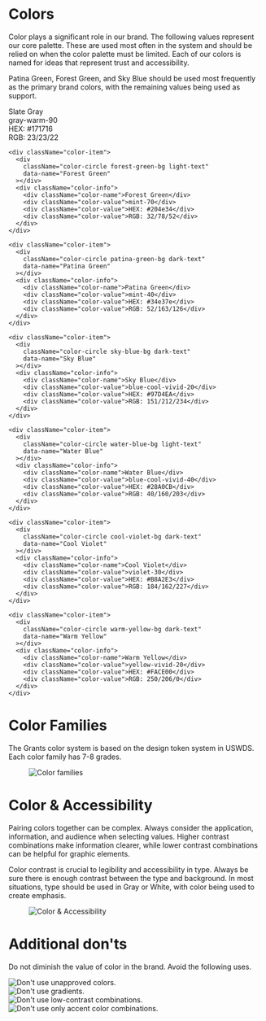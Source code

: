 
<Meta title="Brand/Colors" />

<style>
  {`
  .colors-page {
    font-family: -apple-system, BlinkMacSystemFont, "Segoe UI", Roboto, Oxygen, Ubuntu, Cantarell, "Fira Sans", "Droid Sans", "Helvetica Neue", sans-serif;
    color: #333;
    line-height: 1.6;
    max-width: 1200px;
    margin: 0 auto;
  }
  
  .colors-page h1 {
    font-size: 2.5rem;
    font-weight: 600;
    margin-bottom: 1.5rem;
    padding-bottom: 0.5rem;
    border-bottom: 1px solid #eaecef;
  }
  
  .colors-page h2 {
    font-size: 1.75rem;
    font-weight: 600;
    margin-top: 2.5rem;
    margin-bottom: 1rem;
    padding-bottom: 0.3rem;
    border-bottom: 1px solid #eaecef;
  }
  
  .colors-page p {
    margin-bottom: 1.5rem;
  }
  
  .colors-page figure {
    margin: 2rem 0;
    text-align: center;
  }
  
  .colors-page figure img {
    max-width: 100%;
    border: 1px solid #e0e0e0;
    border-radius: 4px;
    box-shadow: 0 2px 8px rgba(0, 0, 0, 0.05);
  }
  
  /* Updated color palette with circle labels */
  .color-palette {
    display: flex;
    flex-wrap: wrap;
    justify-content: center;
    gap: 30px;
    margin: 2rem 0;
  }
  
  .color-item {
    display: flex;
    flex-direction: column;
    align-items: center;
    width: 200px;
  }
  
  .color-circle {
    width: 120px;
    height: 120px;
    border-radius: 50%;
    display: flex;
    justify-content: center;
    align-items: center;
    margin-bottom: 15px;
    box-shadow: 0 4px 8px rgba(0, 0, 0, 0.1);
    position: relative;
    border: 1px solid rgba(0, 0, 0, 0.1);
  }
  
  .color-circle::after {
    content: attr(data-name);
    position: absolute;
    top: 50%;
    left: 50%;
    transform: translate(-50%, -50%);
    font-weight: 600;
    font-size: 14px;
    text-align: center;
    padding: 5px;
    width: 100%;
  }
  
  .color-info {
    display: flex;
    flex-direction: column;
    align-items: center;
    text-align: center;
  }
  
  .color-name {
    font-weight: 600;
    font-size: 1.1rem;
    margin-bottom: 5px;
  }
  
  .color-value {
    color: #555;
    font-size: 0.9rem;
    line-height: 1.4;
  }
  
  /* Circle background colors */
  .slate-gray-bg { background-color: #171716; }
  .forest-green-bg { background-color: #204e34; }
  .patina-green-bg { background-color: #34e37e; }
  .sky-blue-bg { background-color: #97D4EA; }
  .water-blue-bg { background-color: #28A0CB; }
  .cool-violet-bg { background-color: #B8A2E3; }
  .warm-yellow-bg { background-color: #FACE00; }
  
  /* Circle text colors */
  .light-text { color: white; }
  .dark-text { color: black; }
  
  .color-families {
    display: grid;
    grid-template-columns: repeat(auto-fill, minmax(200px, 1fr));
    gap: 20px;
    margin: 2rem 0;
  }
  
  .color-family {
    border: 1px solid #e0e0e0;
    border-radius: 8px;
    overflow: hidden;
  }
  
  .family-header {
    padding: 1rem;
    font-weight: 600;
    text-align: center;
    background-color: #f5f5f5;
    border-bottom: 1px solid #e0e0e0;
  }
  
  .color-swatch {
    height: 40px;
    width: 100%;
  }
  
  .swatch-info {
    font-size: 0.8rem;
    padding: 0.5rem;
    border-bottom: 1px solid #f0f0f0;
  }
  
  .img-container img {
    max-width: 100%;
    border: 1px solid #e0e0e0;
    border-radius: 4px;
    box-shadow: 0 2px 6px rgba(0, 0, 0, 0.1);
    transition: transform 0.2s ease;
  }
  
  .img-container img:hover {
    transform: scale(1.03);
  }
`}
</style>

<div className="colors-page">

# Colors

Color plays a significant role in our brand. The following values represent our core palette. These are used most often in the system and should be relied on when the color palette must be limited. Each of our colors is named for ideas that represent trust and accessibility.

Patina Green, Forest Green, and Sky Blue should be used most frequently as the primary brand colors, with the remaining values being used as support.

<Unstyled>
  <div className="color-palette">
    <div className="color-item">
      <div
        className="color-circle slate-gray-bg light-text"
        data-name="Slate Gray"
      ></div>
      <div className="color-info">
        <div className="color-name">Slate Gray</div>
        <div className="color-value">gray-warm-90</div>
        <div className="color-value">HEX: #171716</div>
        <div className="color-value">RGB: 23/23/22</div>
      </div>
    </div>

    <div className="color-item">
      <div
        className="color-circle forest-green-bg light-text"
        data-name="Forest Green"
      ></div>
      <div className="color-info">
        <div className="color-name">Forest Green</div>
        <div className="color-value">mint-70</div>
        <div className="color-value">HEX: #204e34</div>
        <div className="color-value">RGB: 32/78/52</div>
      </div>
    </div>

    <div className="color-item">
      <div
        className="color-circle patina-green-bg dark-text"
        data-name="Patina Green"
      ></div>
      <div className="color-info">
        <div className="color-name">Patina Green</div>
        <div className="color-value">mint-40</div>
        <div className="color-value">HEX: #34e37e</div>
        <div className="color-value">RGB: 52/163/126</div>
      </div>
    </div>

    <div className="color-item">
      <div
        className="color-circle sky-blue-bg dark-text"
        data-name="Sky Blue"
      ></div>
      <div className="color-info">
        <div className="color-name">Sky Blue</div>
        <div className="color-value">blue-cool-vivid-20</div>
        <div className="color-value">HEX: #97D4EA</div>
        <div className="color-value">RGB: 151/212/234</div>
      </div>
    </div>

    <div className="color-item">
      <div
        className="color-circle water-blue-bg light-text"
        data-name="Water Blue"
      ></div>
      <div className="color-info">
        <div className="color-name">Water Blue</div>
        <div className="color-value">blue-cool-vivid-40</div>
        <div className="color-value">HEX: #28A0CB</div>
        <div className="color-value">RGB: 40/160/203</div>
      </div>
    </div>

    <div className="color-item">
      <div
        className="color-circle cool-violet-bg dark-text"
        data-name="Cool Violet"
      ></div>
      <div className="color-info">
        <div className="color-name">Cool Violet</div>
        <div className="color-value">violet-30</div>
        <div className="color-value">HEX: #B8A2E3</div>
        <div className="color-value">RGB: 184/162/227</div>
      </div>
    </div>

    <div className="color-item">
      <div
        className="color-circle warm-yellow-bg dark-text"
        data-name="Warm Yellow"
      ></div>
      <div className="color-info">
        <div className="color-name">Warm Yellow</div>
        <div className="color-value">yellow-vivid-20</div>
        <div className="color-value">HEX: #FACE00</div>
        <div className="color-value">RGB: 250/206/0</div>
      </div>
    </div>

  </div>
</Unstyled>

# Color Families

The Grants color system is based on the design token system in USWDS. Each color family has 7-8 grades.

<Unstyled>
  <figure>
    <img
      src="brand/colors/simpler-grants-color-families.png"
      alt="Color families"
    />
  </figure>
</Unstyled>

# Color & Accessibility

Pairing colors together can be complex. Always consider the application, information, and audience when selecting values. Higher contrast combinations make information clearer, while lower contrast combinations can be helpful for graphic elements.

Color contrast is crucial to legibility and accessibility in type. Always be sure there is enough contrast between the type and background. In most situations, type should be used in Gray or White, with color being used to create emphasis.

<Unstyled>
  <figure>
    <img
      src="brand/colors/simpler-grants-color-accessibility.png"
      alt="Color & Accessibility"
    />
  </figure>
</Unstyled>

# Additional don'ts

Do not diminish the value of color in the brand. Avoid the following uses.

<Unstyled>
    <div style={{ display: 'grid', gridTemplateColumns: 'repeat(2, 1fr)', gap: '20px' }}>
      <div className="dont-item">
        <div className="img-container">
          <img src="brand/colors/simpler-grants-donot-use-unapproved-colors.png" alt="Don't use unapproved colors." />
        </div>
        <div style={{ textAlign: 'center', fontWeight: '500', marginTop: '10px' }}>
        </div>
      </div>
      <div className="dont-item">
        <div className="img-container">
          <img src="brand/colors/simpler-grants-donot-use-gradients.png" alt="Don't use gradients." />
        </div>
        <div style={{ textAlign: 'center', fontWeight: '500', marginTop: '10px' }}>
        </div>
      </div>
      <div className="dont-item">
        <div className="img-container">
          <img src="brand/colors/simpler-grants-donot-use-low-contrast-combinations.png" alt="Don't use low-contrast combinations." />
        </div>
        <div style={{ textAlign: 'center', fontWeight: '500', marginTop: '10px' }}>
        </div>
      </div>
      <div className="dont-item">
        <div className="img-container">
          <img src="brand/colors/simpler-grants-donot-use-only-accent-color-combinations.png" alt="Don't use only accent color combinations." />
        </div>
        <div style={{ textAlign: 'center', fontWeight: '500', marginTop: '10px' }}>
        </div>
      </div>
    </div>
</Unstyled>
</div>
